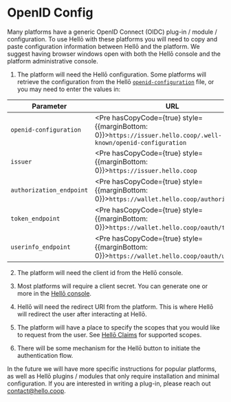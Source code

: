 
# OpenID Config

Many platforms have a generic OpenID Connect (OIDC) plug-in / module / configuration. To use Hellō with these platforms you will need to copy and paste configuration information between Hellō and the platform. We suggest having browser windows open with both the Hellō console and the platform administrative console.

1. The platform will need the Hellō configuration. Some platforms will retrieve the configuration from the Hellō [`openid-configuration`](https://issuer.hello.coop/.well-known/openid-configuration) file, or you may need to enter the values in: 

| Parameter                | URL                                                                                                                  |
|--------------------------|----------------------------------------------------------------------------------------------------------------------|
| `openid-configuration`   | <Pre hasCopyCode={true} style={{marginBottom: 0}}>`https://issuer.hello.coop/.well-known/openid-configuration`</Pre> |
| `issuer`                 | <Pre hasCopyCode={true} style={{marginBottom: 0}}>`https://issuer.hello.coop`</Pre>                                  |
| `authorization_endpoint` | <Pre hasCopyCode={true} style={{marginBottom: 0}}>`https://wallet.hello.coop/authorize`</Pre>                        |
| `token_endpoint`         | <Pre hasCopyCode={true} style={{marginBottom: 0}}>`https://wallet.hello.coop/oauth/token`</Pre>                      |
| `userinfo_endpoint`      | <Pre hasCopyCode={true} style={{marginBottom: 0}}>`https://wallet.hello.coop/oauth/userinfo`</Pre>                   |

2. The platform will need the client id from the Hellō console. 

3. Most platforms will require a client secret. You can generate one or more in the [Hellō console](https://console.hello.coop).

4. Hellō will need the redirect URI from the platform. This is where Hellō will redirect the user after interacting at Hellō.

5. The platform will have a place to specify the scopes that you would like to request from the user. See [Hellō Claims](/documentation/hello-scopes.html) for supported scopes.

6. There will be some mechanism for the Hellō button to initiate the authentication flow.

In the future we will have more specific instructions for popular platforms, as well as Hellō plugins / modules that only require installation and minimal configuration. If you are interested in writing a plug-in, please reach out [contact@hello.coop](mailto:contact@hello.coop?subject=Hellō+Plug-in+Inquiry).